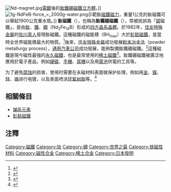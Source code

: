 [[File:Nd-magnet.jpg|thumb]][[電鍍|電鍍]]後的[[釹鐵硼磁鐵|釹鐵硼磁鐵]][[立方體|立方體]]。]]
[[File:1g-NdFeB-force_=_2000g-water.png|right]]示範釹[[磁鐵|磁鐵]][[磁力|磁力]]，重量1公克的釹磁鐵可以舉起1900公克重水瓶。]]
'''釹磁鐵'''（{{Lang-en|Neodymium magnet}}），也稱為'''釹鐵硼磁鐵'''（{{Lang|en|NdFeB magnet}}），常被訛誤為「[[銣|銣]]磁鐵」，是由[[釹|釹]]、[[鐵|鐵]]、[[硼|硼]]（Nd<sub>2</sub>Fe<sub>14</sub>B）形成的[[四方晶系|四方晶系]][[晶體|晶體]]。於1982年，[[住友金屬工業|住友特殊金屬]]的[[佐川真人|佐川真人]]發現釹磁鐵。這種磁鐵的磁能積（BH<sub>max</sub>）大於[[釤鈷磁鐵|釤鈷磁鐵]]，是當時全世界磁能積最大的物質。<ref>{{cite web | title =The 2012(28th)Japan Prize | work =Laureats of the Japan Prize | publisher =The Japan Prize Foundation | url =http://www.japanprize.jp/en/prize_past_2012_prize02.html | accessdate =2012-03-15 | archive-url =https://web.archive.org/web/20120422002400/http://www.japanprize.jp/en/prize_past_2012_prize02.html | archive-date =2012-04-22 | dead-url =yes }}</ref>後來，[[住友金屬工業|住友特殊金屬]]成功發展[[粉末冶金法|粉末冶金法]]（powder metallurgy process），[[通用汽車公司|通用汽車公司]]成功發展{{le|旋噴熔煉法|Melt spinning}}，能夠製備釹鐵硼磁鐵。<ref>{{cite book | last =Pyrhonen | first =Juha | coauthors =et al. | title =Design of Rotating Electrical Machines | publisher =John Wiley & Sons | date =2009  | pages =pp. 202 | isbn =9780470740088}}</ref>這種磁鐵是現今磁性最強的[[永久磁鐵|永久磁鐵]]，也是最常使用的[[稀土磁鐵|稀土磁鐵]]<ref>{{cite web
|title = What is a Strong Magnet?| website = The Magnetic Matters Blog| publisher = Adams Magnetic Products| date = October 5, 2012
|url = http://www.adamsmagnetic.com/blogs/2012/what-is-a-strong-magnet/| accessdate = October 12, 2012}}</ref>。釹鐵硼磁鐵被廣泛地應用於電子產品，例如[[硬碟|硬碟]]、[[手機|手機]]、[[耳機|耳機]]以及用[[電池|電池]]供電的工具等。

为了避免[[腐蚀|腐蚀]]的损害，使用时需要在永磁材料表面做保护处理，例如用[[金|金]]、[[镍|镍]]、[[锌|锌]]、[[锡|锡]]进行电镀，以及表面喷涂[[环氧树脂|环氧树脂]]等。<ref>{{cite journal | volume = 20 | issue = 1–2 | year = 2007 | title = Corrosion of Nd-Fe-B permanent magnets | first1 = M. | last1 = Drak | first2 = L.A. | last2 = Dobrzanski | journal = Journal of Achievements in Materials and Manufacturing Engineering | url = http://www.journalamme.org/papers_vol20/1369S.pdf | deadurl = yes | archiveurl = https://web.archive.org/web/20120402134024/http://www.journalamme.org/papers_vol20/1369S.pdf | archivedate = 2012-04-02 }}</ref>

==相關條目==
*[[镧系元素|镧系元素]]
*[[釤鈷磁鐵|釤鈷磁鐵]]
== 注釋 ==
{{reflist}}

{{Authority control}}
{{DEFAULTSORT:N}}
[[Category:磁鐵|Category:磁鐵]]
[[Category:钕|Category:钕]]
[[Category:硼|Category:硼]]
[[Category:世界之最|Category:世界之最]]
[[Category:铁磁性材料|Category:铁磁性材料]]
[[Category:磁性合金|Category:磁性合金]]
[[Category:稀土合金|Category:稀土合金]]
[[Category:日本發明|Category:日本發明]]